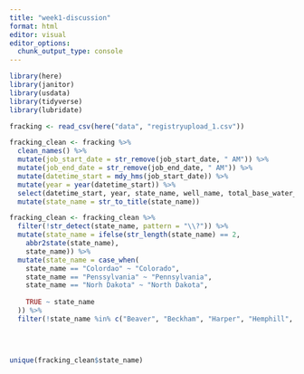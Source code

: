 ```yaml
---
title: "week1-discussion"
format: html
editor: visual
editor_options: 
  chunk_output_type: console
---
```


```r
library(here)
library(janitor)
library(usdata)
library(tidyverse)
library(lubridate)
```

```r
fracking <- read_csv(here("data", "registryupload_1.csv"))
```

```r
fracking_clean <- fracking %>%
  clean_names() %>%
  mutate(job_start_date = str_remove(job_start_date, " AM")) %>%
  mutate(job_end_date = str_remove(job_end_date, " AM")) %>%
  mutate(datetime_start = mdy_hms(job_start_date)) %>%
  mutate(year = year(datetime_start)) %>%
  select(datetime_start, year, state_name, well_name, total_base_water_volume) %>%
  mutate(state_name = str_to_title(state_name))

fracking_clean <- fracking_clean %>%
  filter(!str_detect(state_name, pattern = "\\?")) %>%
  mutate(state_name = ifelse(str_length(state_name) == 2,
    abbr2state(state_name),
    state_name)) %>%
  mutate(state_name = case_when(
    state_name == "Colordao" ~ "Colorado",
    state_name == "Penssylvania" ~ "Pennsylvania",
    state_name == "Norh Dakota" ~ "North Dakota",
    
    TRUE ~ state_name
  )) %>%
  filter(!state_name %in% c("Beaver", "Beckham", "Harper", "Hemphill", "Midland", "Red River", "Roosevelt", "Rusk", "State", "Ward"))
  
  


unique(fracking_clean$state_name)

```




















